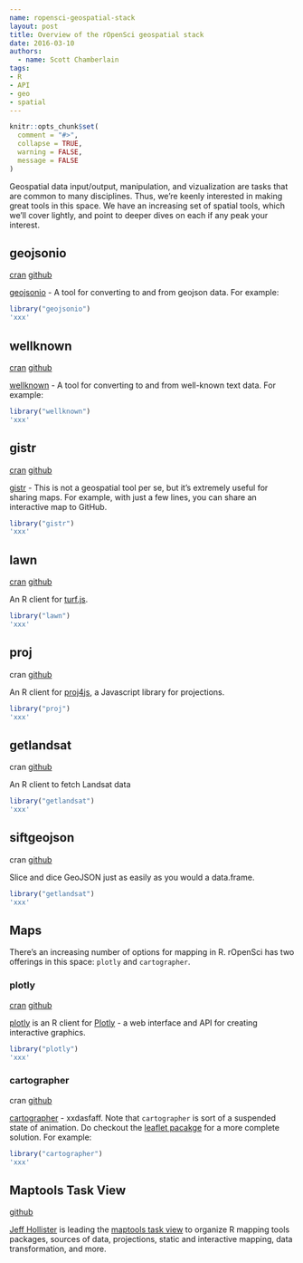 ```yaml
---
name: ropensci-geospatial-stack
layout: post
title: Overview of the rOpenSci geospatial stack
date: 2016-03-10
authors:
  - name: Scott Chamberlain
tags:
- R
- API
- geo
- spatial
---
```


```r
knitr::opts_chunk$set(
  comment = "#>",
  collapse = TRUE,
  warning = FALSE,
  message = FALSE
)
```

Geospatial data input/output, manipulation, and vizualization are tasks that are common to many disciplines. Thus, we're keenly interested in making great tools in this space. We have an increasing set of spatial tools, which we'll cover lightly, and point to deeper dives on each if any peak your interest.

## geojsonio

<a href="https://cran.rstudio.com/web/packages/geojsonio/"><span class="label label-warning">cran</span></a> <a href="https://github.com/ropensci/geojsonio"><span class="label label-info">github</span></a>

[geojsonio](https://github.com/ropensci/geojsonio) - A tool for converting to and from geojson data. For example:

```r
library("geojsonio")
'xxx'
```
## wellknown

<a href="https://cran.rstudio.com/web/packages/wellknown/"><span class="label label-warning">cran</span></a> <a href="https://github.com/ropensci/wellknown"><span class="label label-info">github</span></a>

[wellknown](https://github.com/ropensci/wellknown) - A tool for converting to and from well-known text data. For example:

```r
library("wellknown")
'xxx'
```

## gistr

<a href="https://cran.rstudio.com/web/packages/gistr/"><span class="label label-warning">cran</span></a> <a href="https://github.com/ropensci/gistr"><span class="label label-info">github</span></a>

[gistr](https://github.com/ropensci/gistr) - This is not a geospatial tool per se, but it's extremely useful for sharing maps. For example, with just a few lines, you can share an interactive map to GitHub.

```r
library("gistr")
'xxx'
```

## lawn

<a href="https://cran.rstudio.com/web/packages/lawn/"><span class="label label-warning">cran</span></a> <a href="https://github.com/ropensci/lawn"><span class="label label-info">github</span></a>

An R client for [turf.js](http://turfjs.org/).

```r
library("lawn")
'xxx'
```

## proj

<span class="label label-warning">cran</span> <a href="https://github.com/ropensci/proj"><span class="label label-info">github</span></a>

An R client for [proj4js](https://github.com/proj4js/proj4js), a Javascript library for projections.

```r
library("proj")
'xxx'
```

## getlandsat

<span class="label label-warning">cran</span> <a href="https://github.com/ropenscilabs/getlandsat"><span class="label label-info">github</span></a>

An R client to fetch Landsat data

```r
library("getlandsat")
'xxx'
```

## siftgeojson

<span class="label label-warning">cran</span> <a href="https://github.com/ropenscilabs/siftgeojson"><span class="label label-info">github</span></a>

Slice and dice GeoJSON just as easily as you would a data.frame.

```r
library("getlandsat")
'xxx'
```

## Maps

There's an increasing number of options for mapping in R. rOpenSci has two offerings in this space: `plotly` and `cartographer`.

### plotly

<a href="https://cran.rstudio.com/web/packages/plotly/"><span class="label label-warning">cran</span></a> <a href="https://github.com/ropensci/plotly"><span class="label label-info">github</span></a>

[plotly](https://github.com/ropensci/plotly) is an R client for [Plotly](https://plot.ly/) - a web interface and API for creating interactive graphics.

```r
library("plotly")
'xxx'
```

### cartographer

<span class="label label-inverse">cran</span> <a href="https://github.com/ropensci/cartographer"><span class="label label-info">github</span></a>

[cartographer](https://github.com/ropensci/cartographer) - xxdasfaff. Note that `cartographer` is sort of a suspended state of animation. Do checkout the [leaflet pacakge](https://cran.rstudio.com/web/packages/leaflet/) for a more complete solution. For example:

```r
library("cartographer")
'xxx'
```

## Maptools Task View

<a href="https://github.com/ropensci/maptools"><span class="label label-info">github</span></a>

[Jeff Hollister](http://jwhollister.com/) is leading the [maptools task view](https://github.com/ropensci/maptools) to organize R mapping tools packages, sources of data, projections, static and interactive mapping, data transformation, and more.
